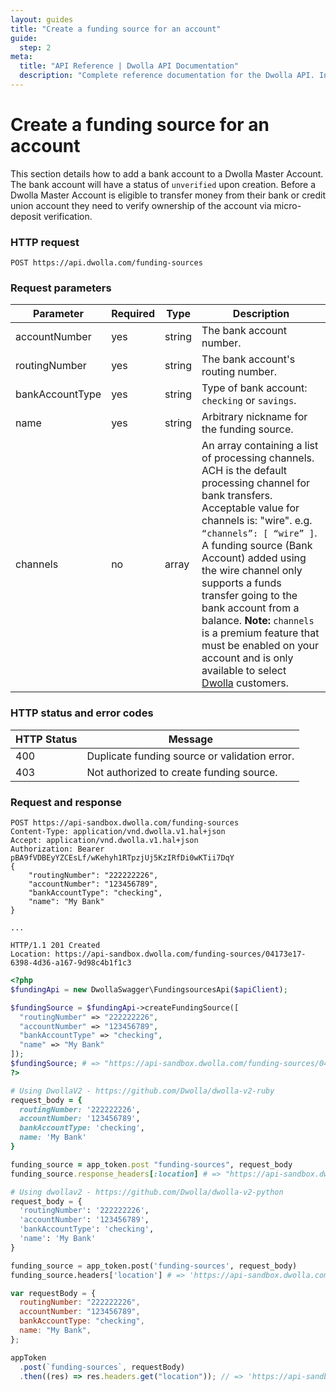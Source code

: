 ```yaml
---
layout: guides
title: "Create a funding source for an account"
guide:
  step: 2
meta:
  title: "API Reference | Dwolla API Documentation"
  description: "Complete reference documentation for the Dwolla API. Includes resource descriptions, endpoints and methods, parameters, and request and response examples."
---
```



# Create a funding source for an account

This section details how to add a bank account to a Dwolla Master Account. The bank account will have a status of `unverified` upon creation. Before a Dwolla Master Account is eligible to transfer money from their bank or credit union account they need to verify ownership of the account via micro-deposit verification.

<InlineCTA
  icon={guideIcon}
  text="For more information on micro-deposit verification, reference our step by step guide."
  href="/guides/micro-deposit-verification"
/>

### HTTP request

`POST https://api.dwolla.com/funding-sources`

### Request parameters

| Parameter       | Required | Type   | Description                                                                                                                                                                                                                                                                                                                                                                                                                                                                                     |
| --------------- | -------- | ------ | ----------------------------------------------------------------------------------------------------------------------------------------------------------------------------------------------------------------------------------------------------------------------------------------------------------------------------------------------------------------------------------------------------------------------------------------------------------------------------------------------- |
| accountNumber   | yes      | string | The bank account number.                                                                                                                                                                                                                                                                                                                                                                                                                                                                        |
| routingNumber   | yes      | string | The bank account's routing number.                                                                                                                                                                                                                                                                                                                                                                                                                                                              |
| bankAccountType | yes      | string | Type of bank account: `checking` or `savings`.                                                                                                                                                                                                                                                                                                                                                                                                                                                  |
| name            | yes      | string | Arbitrary nickname for the funding source.                                                                                                                                                                                                                                                                                                                                                                                                                                                      |
| channels        | no       | array  | An array containing a list of processing channels. ACH is the default processing channel for bank transfers. Acceptable value for channels is: "wire". e.g. `“channels”: [ “wire” ]`. A funding source (Bank Account) added using the wire channel only supports a funds transfer going to the bank account from a balance. **Note:** `channels` is a premium feature that must be enabled on your account and is only available to select [Dwolla](https://www.dwolla.com/platform) customers. |

### HTTP status and error codes

| HTTP Status | Message                                       |
| ----------- | --------------------------------------------- |
| 400         | Duplicate funding source or validation error. |
| 403         | Not authorized to create funding source.      |

### Request and response

```raw
POST https://api-sandbox.dwolla.com/funding-sources
Content-Type: application/vnd.dwolla.v1.hal+json
Accept: application/vnd.dwolla.v1.hal+json
Authorization: Bearer pBA9fVDBEyYZCEsLf/wKehyh1RTpzjUj5KzIRfDi0wKTii7DqY
{
    "routingNumber": "222222226",
    "accountNumber": "123456789",
    "bankAccountType": "checking",
    "name": "My Bank"
}

...

HTTP/1.1 201 Created
Location: https://api-sandbox.dwolla.com/funding-sources/04173e17-6398-4d36-a167-9d98c4b1f1c3
```

```php
<?php
$fundingApi = new DwollaSwagger\FundingsourcesApi($apiClient);

$fundingSource = $fundingApi->createFundingSource([
  "routingNumber" => "222222226",
  "accountNumber" => "123456789",
  "bankAccountType" => "checking",
  "name" => "My Bank"
]);
$fundingSource; # => "https://api-sandbox.dwolla.com/funding-sources/04173e17-6398-4d36-a167-9d98c4b1f1c3"
?>
```

```ruby
# Using DwollaV2 - https://github.com/Dwolla/dwolla-v2-ruby
request_body = {
  routingNumber: '222222226',
  accountNumber: '123456789',
  bankAccountType: 'checking',
  name: 'My Bank'
}

funding_source = app_token.post "funding-sources", request_body
funding_source.response_headers[:location] # => "https://api-sandbox.dwolla.com/funding-sources/04173e17-6398-4d36-a167-9d98c4b1f1c3"
```

```python
# Using dwollav2 - https://github.com/Dwolla/dwolla-v2-python
request_body = {
  'routingNumber': '222222226',
  'accountNumber': '123456789',
  'bankAccountType': 'checking',
  'name': 'My Bank'
}

funding_source = app_token.post('funding-sources', request_body)
funding_source.headers['location'] # => 'https://api-sandbox.dwolla.com/funding-sources/04173e17-6398-4d36-a167-9d98c4b1f1c3'
```

```javascript
var requestBody = {
  routingNumber: "222222226",
  accountNumber: "123456789",
  bankAccountType: "checking",
  name: "My Bank",
};

appToken
  .post(`funding-sources`, requestBody)
  .then((res) => res.headers.get("location")); // => 'https://api-sandbox.dwolla.com/funding-sources/04173e17-6398-4d36-a167-9d98c4b1f1c3'
```
